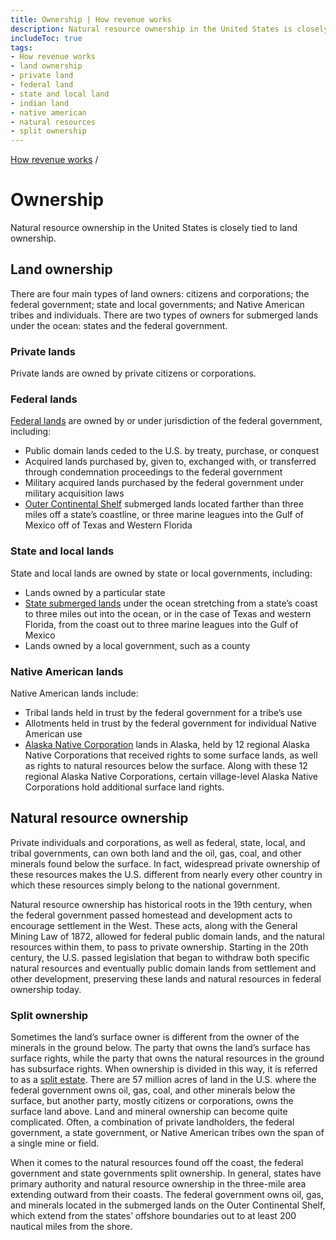 ```yaml
---
title: Ownership | How revenue works
description: Natural resource ownership in the United States is closely tied to land ownership.
includeToc: true
tags:
- How revenue works
- land ownership
- private land
- federal land
- state and local land
- indian land
- native american
- natural resources
- split ownership
---
```


[How revenue works](/how-revenue-works/) /

# Ownership

Natural resource ownership in the United States is closely tied to land ownership.

## Land ownership

There are four main types of land owners: citizens and corporations; the federal government; state and local governments; and Native American tribes and individuals. There are two types of owners for submerged lands under the ocean: states and the federal government.

### Private lands

Private lands are owned by private citizens or corporations.

### Federal lands

[Federal lands](http://fas.org/sgp/crs/misc/R42346.pdf) are owned by or under jurisdiction of the federal government, including:


* Public domain lands ceded to the U.S. by treaty, purchase, or conquest
* Acquired lands purchased by, given to, exchanged with, or transferred through condemnation proceedings to the federal government
* Military acquired lands purchased by the federal government under military acquisition laws
* [Outer Continental Shelf](http://www.boem.gov/OCS-Lands-Act-History/) submerged lands located farther than three miles off a state’s coastline, or three marine leagues into the Gulf of Mexico off of Texas and Western Florida

### State and local lands

State and local lands are owned by state or local governments, including:

* Lands owned by a particular state
* [State submerged lands](http://www.boem.gov/uploadedfiles/submergedla.pdf) under the ocean stretching from a state’s coast to three miles out into the ocean, or in the case of Texas and western Florida, from the coast out to three marine leagues into the Gulf of Mexico
* Lands owned by a local government, such as a county

### Native American lands

Native American lands include:

* Tribal lands held in trust by the federal government for a tribe’s use
* Allotments held in trust by the federal government for individual Native American use
* [Alaska Native Corporation](http://www.gao.gov/assets/660/650857.pdf) lands in Alaska, held by 12 regional Alaska Native Corporations that received rights to some surface lands, as well as rights to natural resources below the surface. Along with these 12 regional Alaska Native Corporations, certain village-level Alaska Native Corporations hold additional surface land rights.

## Natural resource ownership

Private individuals and corporations, as well as federal, state, local, and tribal governments, can own both land and the oil, gas, coal, and other minerals found below the surface. In fact, widespread private ownership of these resources makes the U.S. different from nearly every other country in which these resources simply belong to the national government.

Natural resource ownership has historical roots in the 19th century, when the federal government passed homestead and development acts to encourage settlement in the West. These acts, along with the General Mining Law of 1872, allowed for federal public domain lands, and the natural resources within them, to pass to private ownership. Starting in the 20th century, the U.S. passed legislation that began to withdraw both specific natural resources and eventually public domain lands from settlement and other development, preserving these lands and natural resources in federal ownership today.

### Split ownership

Sometimes the land’s surface owner is different from the owner of the minerals in the ground below. The party that owns the land’s surface has <GlossaryTerm>surface rights</GlossaryTerm>, while the party that owns the natural resources in the ground has <GlossaryTerm>subsurface rights</GlossaryTerm>. When ownership is divided in this way, it is referred to as a [split estate](https://www.blm.gov/programs/energy-and-minerals/oil-and-gas/leasing/split-estate). There are 57 million acres of land in the U.S. where the federal government owns oil, gas, coal, and other minerals below the surface, but another party, mostly citizens or corporations, owns the surface land above. Land and mineral ownership can become quite complicated. Often, a combination of private landholders, the federal government, a state government, or Native American tribes own the span of a single mine or field.

When it comes to the natural resources found off the coast, the federal government and state governments split ownership. In general, states have primary authority and natural resource ownership in the three-mile area extending outward from their coasts. The federal government owns oil, gas, and minerals located in the submerged lands on the Outer Continental Shelf, which extend from the states’ offshore boundaries out to at least 200 nautical miles from the shore.
